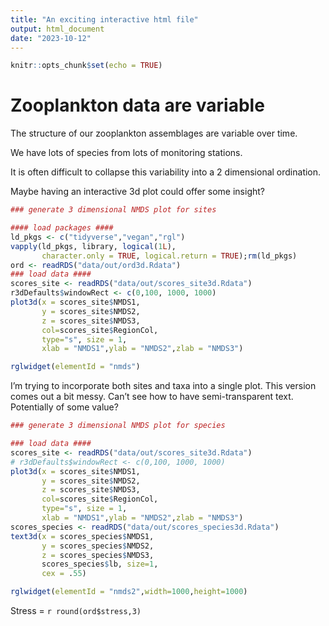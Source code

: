 ```yaml
---
title: "An exciting interactive html file"
output: html_document
date: "2023-10-12"
---
```


```r
knitr::opts_chunk$set(echo = TRUE)
```

# Zooplankton data are variable
The structure of our zooplankton assemblages are variable over time.

We have lots of species from lots of monitoring stations.

It is often difficult to collapse this variability into a 2 dimensional ordination.

Maybe having an interactive 3d plot could offer some insight?

```r
### generate 3 dimensional NMDS plot for sites

#### load packages ####
ld_pkgs <- c("tidyverse","vegan","rgl")
vapply(ld_pkgs, library, logical(1L),
       character.only = TRUE, logical.return = TRUE);rm(ld_pkgs)
ord <- readRDS("data/out/ord3d.Rdata")
### load data ####
scores_site <- readRDS("data/out/scores_site3d.Rdata")
r3dDefaults$windowRect <- c(0,100, 1000, 1000) 
plot3d(x = scores_site$NMDS1,
       y = scores_site$NMDS2,
       z = scores_site$NMDS3,
       col=scores_site$RegionCol,
       type="s", size = 1,
       xlab = "NMDS1",ylab = "NMDS2",zlab = "NMDS3")

rglwidget(elementId = "nmds")
```

I'm trying to incorporate both sites and taxa into a single plot.
This version comes out a bit messy.  Can't see how to have semi-transparent text.
Potentially of some value?

```r
### generate 3 dimensional NMDS plot for species

### load data ####
scores_site <- readRDS("data/out/scores_site3d.Rdata")
# r3dDefaults$windowRect <- c(0,100, 1000, 1000) 
plot3d(x = scores_site$NMDS1,
       y = scores_site$NMDS2,
       z = scores_site$NMDS3,
       col=scores_site$RegionCol,
       type="s", size = 1,
       xlab = "NMDS1",ylab = "NMDS2",zlab = "NMDS3")
scores_species <- readRDS("data/out/scores_species3d.Rdata")
text3d(x = scores_species$NMDS1,
       y = scores_species$NMDS2,
       z = scores_species$NMDS3,
       scores_species$lb, size=1,
       cex = .55)

rglwidget(elementId = "nmds2",width=1000,height=1000)
```
Stress = `r round(ord$stress,3)`